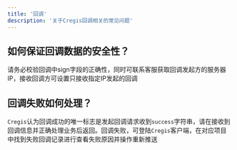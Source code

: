```yaml
---
title: '回调'
description: '关于Cregis回调相关的常见问题'
---
```


## 如何保证回调数据的安全性？

请务必校验回调中sign字段的正确性，同时可联系客服获取回调发起方的服务器IP，接收回调方可设置只接收指定IP发起的回调

## 回调失败如何处理？

`Cregis`认为回调成功的唯一标志是发起回调请求收到`success`字符串，请在接收到回调信息并正确处理业务后返回。回调失败，可登陆`Cregis`客户端，在对应项目中找到失败回调记录进行查看失败原因并操作重新推送
